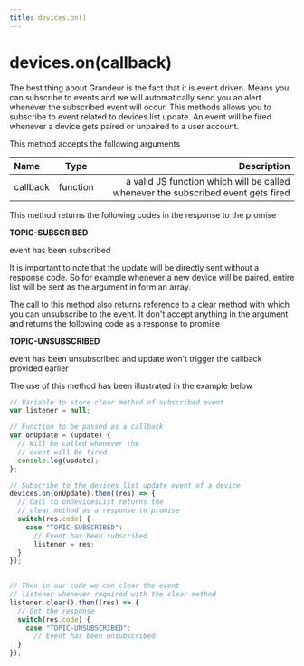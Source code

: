 ```yaml
---
title: devices.on()
---
```


# devices.on(callback)

The best thing about Grandeur is the fact that it is event driven. Means you can subscribe to events and we will automatically send you an alert whenever the subscribed event will occur.
This methods allows you to subscribe to event related to devices list update. An event will be fired whenever a device gets paired or unpaired to a user account.

This method accepts the following arguments

| Name       | Type |   Description |
| :------------ | :---------: | ----------: |
| callback     |    function	    | a valid JS function which will be called whenever the subscribed event gets fired|

This method returns the following codes in the response to the promise

**TOPIC-SUBSCRIBED**

event has been subscribed

It is important to note that the update will be directly sent without a response code. So for example whenever a new device will be paired, entire list will be sent as the argument in form an array.

The call to this method also returns reference to a clear method with which you can unsubscribe to the event. It don't accept anything in the argument and returns the following code as a response to promise

**TOPIC-UNSUBSCRIBED**

event has been unsubscribed and update won't trigger the callback provided earlier

The use of this method has been illustrated in the example below

```js
// Variable to store clear method of subscribed event
var listener = null;

// Function to be passed as a callback
var onUpdate = (update) {
  // Will be called whenever the
  // event will be fired
  console.log(update);
};

// Subscribe to the devices list update event of a device
devices.on(onUpdate).then((res) => {
  // Call to onDevicesList returns the
  // clear method as a response to promise 
  switch(res.code) {
    case "TOPIC-SUBSCRIBED": 
      // Event has been subscribed
      listener = res;
  }
});
  

// Then in our code we can clear the event 
// listener whenever required with the clear method
listener.clear().then((res) => {
  // Got the response
  switch(res.code) {
    case "TOPIC-UNSUBSCRIBED": 
      // Event has been unsubscribed
  }
});
```


